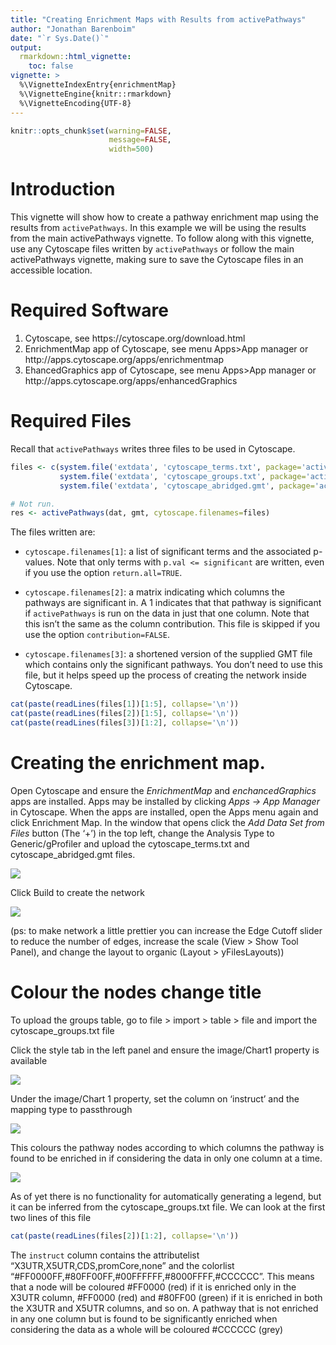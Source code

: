 ```yaml
---
title: "Creating Enrichment Maps with Results from activePathways"
author: "Jonathan Barenboim"
date: "`r Sys.Date()`"
output: 
  rmarkdown::html_vignette:
    toc: false
vignette: >
  %\VignetteIndexEntry{enrichmentMap}
  %\VignetteEngine{knitr::rmarkdown}
  %\VignetteEncoding{UTF-8}
---
```

```r
knitr::opts_chunk$set(warning=FALSE, 
                      message=FALSE, 
                      width=500)
```

# Introduction 

This vignette will show how to create a pathway enrichment map using the results from `activePathways`. In this example we will be using the results from the main activePathways vignette. To follow along with this vignette, use any Cytoscape files written by `activePathways` or follow the main activePathways vignette, making sure to save the Cytoscape files in an accessible location.

# Required Software
1.	Cytoscape, see https://cytoscape.org/download.html 
2.	EnrichmentMap app of Cytoscape, see menu Apps>App manager or http://apps.cytoscape.org/apps/enrichmentmap 
3.	EhancedGraphics app of Cytoscape, see menu Apps>App manager or http://apps.cytoscape.org/apps/enhancedGraphics 

# Required Files

Recall that `activePathways` writes three files to be used in Cytoscape.
```r
files <- c(system.file('extdata', 'cytoscape_terms.txt', package='activePathways'),
           system.file('extdata', 'cytoscape_groups.txt', package='activePathways'),
           system.file('extdata', 'cytoscape_abridged.gmt', package='activePathways'))
```
```r
# Not run. 
res <- activePathways(dat, gmt, cytoscape.filenames=files)
```
The files written are:

* `cytoscape.filenames[1]`: a list of significant terms and the associated p-values. Note that only terms with `p.val <= significant` are written, even if you use the option `return.all=TRUE`.

* `cytoscape.filenames[2]`: a matrix indicating which columns the pathways are significant in. A 1 indicates that that pathway is significant if `activePathways` is run on the data in just that one column. Note that this isn't the same as the column contribution. This file is skipped if you use the option `contribution=FALSE`.

* `cytoscape.filenames[3]`: a shortened version of the supplied GMT file which contains only the significant pathways. You don't need to use this file, but it helps speed up the process of creating the network inside Cytoscape.
```r
cat(paste(readLines(files[1])[1:5], collapse='\n'))
cat(paste(readLines(files[2])[1:5], collapse='\n'))
cat(paste(readLines(files[3])[1:2], collapse='\n'))
```

# Creating the enrichment map.
Open Cytoscape and ensure the *EnrichmentMap* and *enchancedGraphics* apps are installed. Apps may be installed by clicking *Apps -> App Manager* in Cytoscape. When the apps are installed, open the Apps menu again and click Enrichment Map. In the window that opens click the *Add Data Set from Files* button (The '+') in the top left, change the Analysis Type to Generic/gProfiler and upload the cytoscape_terms.txt and cytoscape_abridged.gmt files.

![](CreateEnrichmentMapDialogue.jpg)

Click Build to create the network

![](NetworkStep1.jpg)

(ps: to make network a little prettier you can increase the Edge Cutoff slider to reduce the number of edges, increase the scale (View > Show Tool Panel), and change the layout to organic (Layout > yFilesLayouts))

# Colour the nodes **change title**
To upload the groups table, go to file > import > table > file and import the cytoscape_groups.txt file

Click the style tab in the left panel and ensure the image/Chart1 property is available


![](PropertiesDropDown2.jpg)

Under the image/Chart 1 property, set the column on 'instruct' and the mapping type to passthrough

![](StylePanel.jpg)

This colours the pathway nodes according to which columns the pathway is found to be enriched in if considering the data in only one column at a time. 

![](NetworkStep2.jpg)

As of yet there is no functionality for automatically generating a legend, but it can be inferred from the cytoscape_groups.txt file. We can look at the first two lines of this file
```r
cat(paste(readLines(files[2])[1:2], collapse='\n'))
```
The `instruct` column contains the attributelist "X3UTR,X5UTR,CDS,promCore,none" and the colorlist "#FF0000FF,#80FF00FF,#00FFFFFF,#8000FFFF,#CCCCCC". This means that a node will be coloured #FF0000 (red) if it is enriched only in the X3UTR column, #FF0000 (red) and #80FF00 (green) if it is enriched in both the X3UTR and X5UTR columns, and so on. A pathway that is not enriched in any one column but is found to be significantly enriched when considering the data as a whole will be coloured #CCCCCC (grey)
